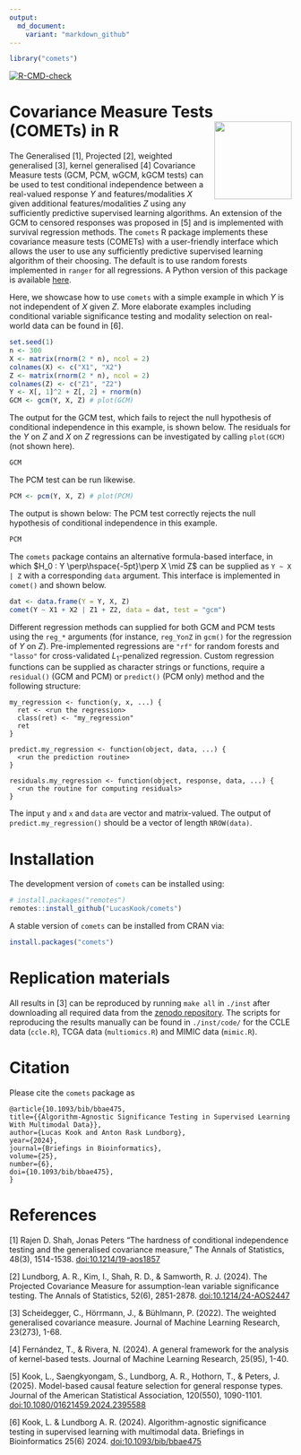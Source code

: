 ```yaml
---
output:
  md_document:
    variant: "markdown_github"
---
```


```r
library("comets")
```


<!-- badges: start -->
[![R-CMD-check](https://github.com/LucasKook/comets/actions/workflows/R-CMD-check.yaml/badge.svg)](https://github.com/LucasKook/comets/actions/workflows/R-CMD-check.yaml)
<!-- badges: end -->

# Covariance Measure Tests (COMETs) in R <img src='inst/comets-pkg.png' align="right" height="138.5" />

The Generalised [1], Projected [2], weighted generalised [3], kernel
generalised [4] Covariance Measure tests (GCM, PCM, wGCM, kGCM tests) can be
used to test conditional independence between a real-valued response $Y$ and
features/modalities $X$ given additional features/modalities $Z$ using any
sufficiently predictive supervised learning algorithms. An extension of the GCM
to censored responses was proposed in [5] and is implemented with survival
regression methods. The `comets` R package implements these covariance measure
tests (COMETs) with a user-friendly interface which allows the user to use any
sufficiently predictive supervised learning algorithm of their choosing. The
default is to use random forests implemented in `ranger` for all regressions. A
Python version of this package is available
[here](https://github.com/shimenghuang/pycomets).

Here, we showcase how to use `comets` with a simple example in which $Y$ is not
independent of $X$ given $Z$. More elaborate examples including conditional
variable significance testing and modality selection on real-world data can be
found in [6].

```r
set.seed(1)
n <- 300
X <- matrix(rnorm(2 * n), ncol = 2)
colnames(X) <- c("X1", "X2")
Z <- matrix(rnorm(2 * n), ncol = 2)
colnames(Z) <- c("Z1", "Z2")
Y <- X[, 1]^2 + Z[, 2] + rnorm(n)
GCM <- gcm(Y, X, Z) # plot(GCM)
```

The output for the GCM test, which fails to reject the null hypothesis of
conditional independence in this example, is shown below. The residuals for the
$Y$ on $Z$ and $X$ on $Z$ regressions can be investigated by calling `plot(GCM)`
(not shown here).

```r
GCM
```

The PCM test can be run likewise.

```r
PCM <- pcm(Y, X, Z) # plot(PCM)
```

The output is shown below: The PCM test correctly rejects the null hypothesis of
conditional independence in this example.

```r
PCM
```

The `comets` package contains an alternative formula-based interface, in which
$H_0 : Y \perp\hspace{-5pt}\perp X \mid Z$ can be supplied as `Y ~ X | Z` with a
corresponding `data` argument. This interface is implemented in `comet()` and
shown below.

```r
dat <- data.frame(Y = Y, X, Z)
comet(Y ~ X1 + X2 | Z1 + Z2, data = dat, test = "gcm")
```

Different regression methods can supplied for both GCM and PCM tests using the
`reg_*` arguments (for instance, `reg_YonZ` in `gcm()` for the regression of $Y$
on $Z$). Pre-implemented regressions are `"rf"` for random forests and `"lasso"`
for cross-validated $L_1$-penalized regression. Custom regression functions can
be supplied as character strings or functions, require a `residual()` (GCM and
PCM) or `predict()` (PCM only) method and the following structure:

```
my_regression <- function(y, x, ...) {
  ret <- <run the regression>
  class(ret) <- "my_regression"
  ret
}

predict.my_regression <- function(object, data, ...) {
  <run the prediction routine>
}

residuals.my_regression <- function(object, response, data, ...) {
  <run the routine for computing residuals>
}
```

The input `y` and `x` and `data` are vector and matrix-valued. The output of
`predict.my_regression()` should be a vector of length `NROW(data)`.

# Installation

The development version of `comets` can be installed using:

```r
# install.packages("remotes")
remotes::install_github("LucasKook/comets")
```

A stable version of `comets` can be installed from CRAN via:

```r
install.packages("comets")
```

# Replication materials

All results in [3] can be reproduced by running `make all` in `./inst` after
downloading all required data from the 
[zenodo repository](https://zenodo.org/doi/10.5281/zenodo.10689553).
The scripts for reproducing the results manually can be found in `./inst/code/`
for the CCLE data (`ccle.R`), TCGA data (`multiomics.R`) and MIMIC data
(`mimic.R`).

# Citation

Please cite the `comets` package as

```
@article{10.1093/bib/bbae475,
title={{Algorithm-Agnostic Significance Testing in Supervised Learning With Multimodal Data}},
author={Lucas Kook and Anton Rask Lundborg},
year={2024},
journal={Briefings in Bioinformatics},
volume={25},
number={6},
doi={10.1093/bib/bbae475},
}
```

# References

[1] Rajen D. Shah, Jonas Peters "The hardness of conditional independence
testing and the generalised covariance measure," The Annals of Statistics,
48(3), 1514-1538. [doi:10.1214/19-aos1857](https://doi.org/10.1214/19-aos1857)

[2] Lundborg, A. R., Kim, I., Shah, R. D., & Samworth, R. J. (2024). The
Projected Covariance Measure for assumption-lean variable significance testing.
The Annals of Statistics, 52(6), 2851-2878.
[doi:10.1214/24-AOS2447](https://doi.org/10.1214/24-AOS2447)

[3] Scheidegger, C., Hörrmann, J., & Bühlmann, P. (2022). The weighted
generalised covariance measure. Journal of Machine Learning Research, 23(273),
1-68.

[4] Fernández, T., & Rivera, N. (2024). A general framework for the analysis of
kernel-based tests. Journal of Machine Learning Research, 25(95), 1-40.

[5] Kook, L., Saengkyongam, S., Lundborg, A. R., Hothorn, T., & Peters, J.
(2025). Model-based causal feature selection for general response types.
Journal of the American Statistical Association, 120(550), 1090-1101.
[doi:10.1080/01621459.2024.2395588](https://doi.org/10.1080/01621459.2024.2395588)

[6] Kook, L. & Lundborg A. R. (2024). Algorithm-agnostic significance
testing in supervised learning with multimodal data. 
Briefings in Bioinformatics 25(6) 2024. 
[doi:10.1093/bib/bbae475](https://doi.org/10.1093/bib/bbae475)

